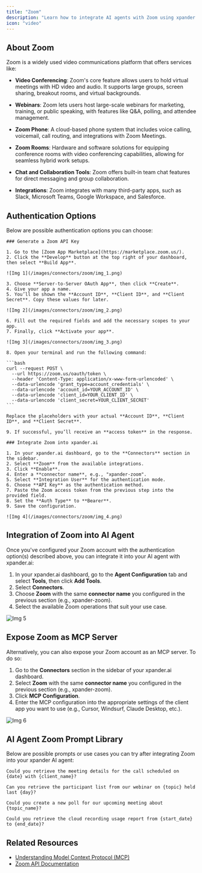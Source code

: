 ```yaml
---
title: "Zoom"
description: "Learn how to integrate AI agents with Zoom using xpander.ai. Create intelligent virtual assistants that can join meetings, transcribe conversations, provide real-time insights, and automate follow-up actions seamlessly."
icon: "video"
---
```


## About Zoom

Zoom is a widely used video communications platform that offers services like:

- **Video Conferencing**: Zoom's core feature allows users to hold virtual meetings with HD video and audio. It supports large groups, screen sharing, breakout rooms, and virtual backgrounds.

- **Webinars**: Zoom lets users host large-scale webinars for marketing, training, or public speaking, with features like Q&A, polling, and attendee management.

- **Zoom Phone**:  A cloud-based phone system that includes voice calling, voicemail, call routing, and integrations with Zoom Meetings.

- **Zoom Rooms**: Hardware and software solutions for equipping conference rooms with video conferencing capabilities, allowing for seamless hybrid work setups.

- **Chat and Collaboration Tools**: Zoom offers built-in team chat features for direct messaging and group collaboration.

- **Integrations**: Zoom integrates with many third-party apps, such as Slack, Microsoft Teams, Google Workspace, and Salesforce.


## Authentication Options

Below are possible authentication options you can choose:

<Tabs>

  <Tab title="API Access">

    ### Generate a Zoom API Key

    1. Go to the [Zoom App Marketplace](https://marketplace.zoom.us/).  
    2. Click the **Develop** button at the top right of your dashboard, then select **Build App**.

    ![Img 1](/images/connectors/zoom/img_1.png)

    3. Choose **Server-to-Server OAuth App**, then click **Create**.  
    4. Give your app a name.  
    5. You’ll be shown the **Account ID**, **Client ID**, and **Client Secret**. Copy these values for later.

    ![Img 2](/images/connectors/zoom/img_2.png)

    6. Fill out the required fields and add the necessary scopes to your app.  
    7. Finally, click **Activate your app**.

    ![Img 3](/images/connectors/zoom/img_3.png)

    8. Open your terminal and run the following command:

    ```bash
    curl --request POST \
      --url https://zoom.us/oauth/token \
      --header 'Content-Type: application/x-www-form-urlencoded' \
      --data-urlencode 'grant_type=account_credentials' \
      --data-urlencode 'account_id=YOUR_ACCOUNT_ID' \
      --data-urlencode 'client_id=YOUR_CLIENT_ID' \
      --data-urlencode 'client_secret=YOUR_CLIENT_SECRET'
    ```

    Replace the placeholders with your actual **Account ID**, **Client ID**, and **Client Secret**.

    9. If successful, you’ll receive an **access token** in the response.

    ### Integrate Zoom into xpander.ai

    1. In your xpander.ai dashboard, go to the **Connectors** section in the sidebar.  
    2. Select **Zoom** from the available integrations.  
    3. Click **Enable**.  
    4. Enter a **connector name**, e.g., "xpander-zoom".  
    5. Select **Integration User** for the authentication mode.  
    6. Choose **API Key** as the authentication method.  
    7. Paste the Zoom access token from the previous step into the provided field.  
    8. Set the **Auth Type** to **Bearer**.  
    9. Save the configuration.

    ![Img 4](/images/connectors/zoom/img_4.png)

  </Tab>
</Tabs>

## Integration of Zoom into AI Agent

Once you've configured your Zoom account with the authentication option(s) described above, you can integrate it into your AI agent with xpander.ai:

1. In your xpander.ai dashboard, go to the **Agent Configuration** tab and select **Tools**, then click **Add Tools**. 
2. Select **Connectors**.  
3. Choose **Zoom** with the same **connector name** you configured in the previous section (e.g., xpander-zoom).  
4. Select the available Zoom operations that suit your use case.  

![Img 5](/images/connectors/zoom/img_5.png)

## Expose Zoom as MCP Server

Alternatively, you can also expose your Zoom account as an MCP server. To do so:

1. Go to the **Connectors** section in the sidebar of your xpander.ai dashboard.  
2. Select **Zoom** with the same **connector name** you configured in the previous section (e.g., xpander-zoom).  
3. Click **MCP Configuration**.  
4. Enter the MCP configuration into the appropriate settings of the client app you want to use (e.g., Cursor, Windsurf, Claude Desktop, etc.).

![Img 6](/images/connectors/zoom/img_6.png)

## AI Agent Zoom Prompt Library

Below are possible prompts or use cases you can try after integrating Zoom into your xpander AI agent:

```
Could you retrieve the meeting details for the call scheduled on {date} with {client_name}?
```

````
Can you retrieve the participant list from our webinar on {topic} held last {day}?
````

```
Could you create a new poll for our upcoming meeting about {topic_name}?
```

```
Could you retrieve the cloud recording usage report from {start_date} to {end_date}?
```

## Related Resources

- [Understanding Model Context Protocol (MCP)](/docs/05-human-interfaces/04-mcp)
- [Zoom API Documentation](https://developers.zoom.us/docs/api/)